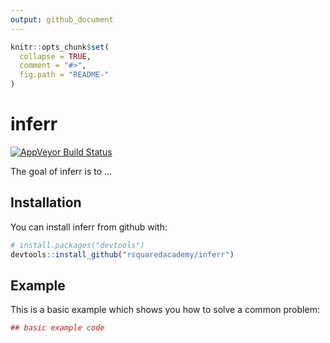 ```yaml
---
output: github_document
---
```


<!-- README.md is generated from README.Rmd. Please edit that file -->

```r
knitr::opts_chunk$set(
  collapse = TRUE,
  comment = "#>",
  fig.path = "README-"
)
```

# inferr

[![AppVeyor Build Status](https://ci.appveyor.com/api/projects/status/github/rsquaredacademy/inferr?branch=master&svg=true)](https://ci.appveyor.com/project/rsquaredacademy/inferr)

The goal of inferr is to ...

## Installation

You can install inferr from github with:

```r
# install.packages("devtools")
devtools::install_github("rsquaredacademy/inferr")
```

## Example

This is a basic example which shows you how to solve a common problem:

```r
## basic example code
```
